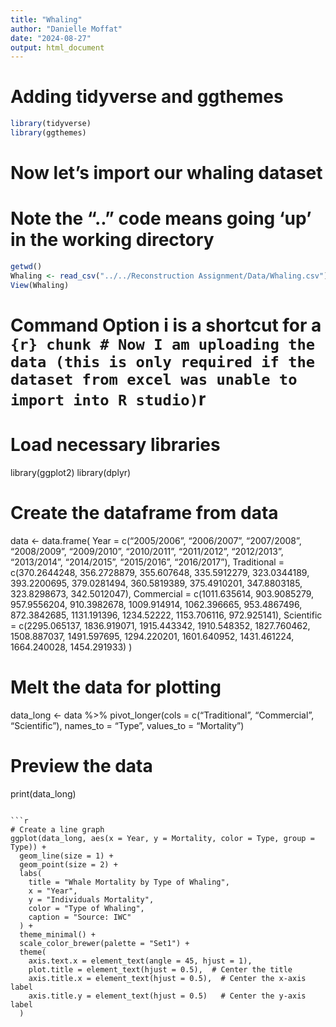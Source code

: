 ```yaml
---
title: "Whaling"
author: "Danielle Moffat"
date: "2024-08-27"
output: html_document
---
```


# Adding tidyverse and ggthemes
```r
library(tidyverse)
library(ggthemes)
```


# Now let's import our whaling dataset
# Note the ".." code means going 'up' in the working directory
```r
getwd()
Whaling <- read_csv("../../Reconstruction Assignment/Data/Whaling.csv")
View(Whaling)
```


# Command Option i is a shortcut for a ```{r} chunk
# Now I am uploading the data (this is only required if the dataset from excel was unable to import into R studio)
```r
# Load necessary libraries
library(ggplot2)
library(dplyr)

# Create the dataframe from data
data <- data.frame(
  Year = c("2005/2006", "2006/2007", "2007/2008", "2008/2009", "2009/2010", 
           "2010/2011", "2011/2012", "2012/2013", "2013/2014", "2014/2015", 
           "2015/2016", "2016/2017"),
  Traditional = c(370.2644248, 356.2728879, 355.607648, 335.5912279, 323.0344189, 
                  393.2200695, 379.0281494, 360.5819389, 375.4910201, 347.8803185, 
                  323.8298673, 342.5012047),
  Commercial = c(1011.635614, 903.9085279, 957.9556204, 910.3982678, 1009.914914, 
                 1062.396665, 953.4867496, 872.3842685, 1131.191396, 1234.52222, 
                 1153.706116, 972.925141),
  Scientific = c(2295.065137, 1836.919071, 1915.443342, 1910.548352, 1827.760462, 
                 1508.887037, 1491.597695, 1294.220201, 1601.640952, 1431.461224, 
                 1664.240028, 1454.291933)
)

# Melt the data for plotting
data_long <- data %>%
  pivot_longer(cols = c("Traditional", "Commercial", "Scientific"), 
               names_to = "Type", 
               values_to = "Mortality")

# Preview the data
print(data_long)
```

```r
# Create a line graph
ggplot(data_long, aes(x = Year, y = Mortality, color = Type, group = Type)) +
  geom_line(size = 1) +
  geom_point(size = 2) +
  labs(
    title = "Whale Mortality by Type of Whaling",
    x = "Year",
    y = "Individuals Mortality",
    color = "Type of Whaling",
    caption = "Source: IWC"
  ) +
  theme_minimal() +
  scale_color_brewer(palette = "Set1") +
  theme(
    axis.text.x = element_text(angle = 45, hjust = 1),
    plot.title = element_text(hjust = 0.5),  # Center the title
    axis.title.x = element_text(hjust = 0.5),  # Center the x-axis label
    axis.title.y = element_text(hjust = 0.5)   # Center the y-axis label
  )
```
